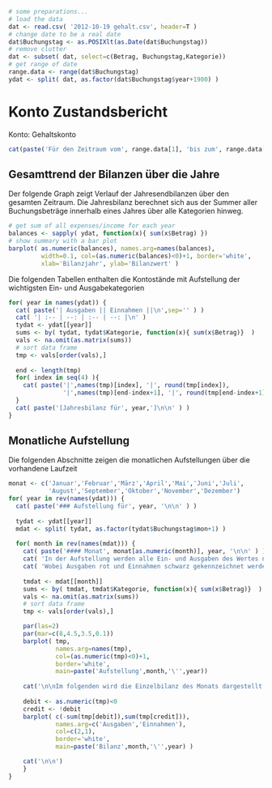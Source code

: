 ```r
# some preparations...
# load the data
dat <- read.csv( '2012-10-19 gehalt.csv', header=T )
# change date to be a real date
dat$Buchungstag <- as.POSIXlt(as.Date(dat$Buchungstag))
# remove clutter
dat <- subset( dat, select=c(Betrag, Buchungstag,Kategorie))
# get range of date
range.data <- range(dat$Buchungstag)
ydat <- split( dat, as.factor(dat$Buchungstag$year+1900) )
```

# Konto Zustandsbericht 

Konto: Gehaltskonto

``` r
cat(paste('Für den Zeitraum vom', range.data[1], 'bis zum', range.data[2]))
```

## Gesamttrend der Bilanzen über die Jahre

Der folgende Graph zeigt Verlauf der Jahresendbilanzen über den gesamten Zeitraum. 
Die Jahresbilanz berechnet sich aus der Summer aller Buchungsbeträge innerhalb eines Jahres über alle Kategorien hinweg.

```r
# get sum of all expenses/income for each year
balances <- sapply( ydat, function(x){ sum(x$Betrag) })
# show summary with a bar plot
barplot( as.numeric(balances), names.arg=names(balances),
         width=0.1, col=(as.numeric(balances)<0)+1, border='white',
         xlab='Bilanzjahr', ylab='Bilanzwert' )
```

Die folgenden Tabellen enthalten die Kontostände mit Aufstellung der wichtigsten Ein- und Ausgabekategorien

```r
for( year in names(ydat)) {
  cat( paste('| Ausgaben || Einnahmen ||\n',sep='' ) )
  cat( '| :-- | --: | :-- | --: |\n' )
  tydat <- ydat[[year]]
  sums <- by( tydat, tydat$Kategorie, function(x){ sum(x$Betrag)}  )
  vals <- na.omit(as.matrix(sums))
  # sort data frame
  tmp <- vals[order(vals),]
  
  end <- length(tmp)
  for( index in seq(4) ){
    cat( paste('|',names(tmp)[index], '|', round(tmp[index]),
               '|',names(tmp)[end-index+1], '|', round(tmp[end-index+1]), '|\n') )
  }
  cat( paste('[Jahresbilanz für', year,']\n\n' ) )
}
```

## Monatliche Aufstellung

Die folgenden Abschnitte zeigen die monatlichen Aufstellungen über die vorhandene Laufzeit

```r
monat <- c('Januar','Februar','März','April','Mai','Juni','Juli',
           'August','September','Oktober','November','Dezember')
for( year in rev(names(ydat))) {
  cat( paste('### Aufstellung für', year, '\n\n' ) )
  
  tydat <- ydat[[year]]
  mdat <- split( tydat, as.factor(tydat$Buchungstag$mon+1) )
  
  for( month in rev(names(mdat))) {
    cat( paste('#### Monat', monat[as.numeric(month)], year, '\n\n' ) )
    cat( 'In der Aufstellung werden alle Ein- und Ausgaben des Wertes nach sortiert.\n' )
    cat( 'Wobei Ausgaben rot und Einnahmen schwarz gekennzeichnet werden\n\n' )
    
    tmdat <- mdat[[month]]
    sums <- by( tmdat, tmdat$Kategorie, function(x){ sum(x$Betrag)}  )
    vals <- na.omit(as.matrix(sums))
    # sort data frame
    tmp <- vals[order(vals),]

    par(las=2)
    par(mar=c(8,4.5,3.5,0.1))
    barplot( tmp, 
             names.arg=names(tmp),
             col=(as.numeric(tmp)<0)+1,
             border='white',
             main=paste('Aufstellung',month,'\'',year))
    
    cat('\n\nIm folgenden wird die Einzelbilanz des Monats dargestellt.\n\n')
    
    debit <- as.numeric(tmp)<0
    credit <- !debit
    barplot( c(-sum(tmp[debit]),sum(tmp[credit])),
             names.arg=c('Ausgaben','Einnahmen'),
             col=c(2,1),
             border='white',
             main=paste('Bilanz',month,'\'',year) )

    cat('\n\n')
    }
}
```